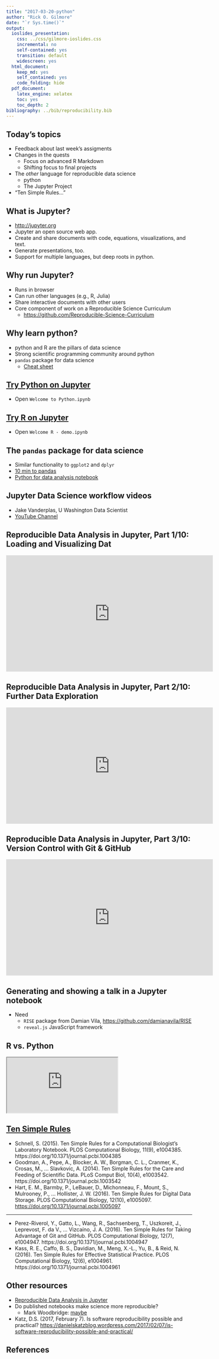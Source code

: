 ```yaml
---
title: "2017-03-20-python"
author: "Rick O. Gilmore"
date: "`r Sys.time()`"
output:
  ioslides_presentation:
    css: ../css/gilmore-ioslides.css
    incremental: no
    self-contained: yes
    transition: default
    widescreen: yes
  html_document:
    keep_md: yes
    self_contained: yes
    code_folding: hide
  pdf_document:
    latex_engine: xelatex
    toc: yes
    toc_depth: 2
bibliography: ../bib/reproducibility.bib
---
```


<!-- Lecture notes -->

## Today's topics

- Feedback about last week's assigments
- Changes in the quests
    + Focus on advanced R Markdown
    + Shifting focus to final projects
- The *other* language for reproducible data science
    + python
    + The Jupyter Project
- "Ten Simple Rules..."

## What is Jupyter?

- <http://jupyter.org>
- Jupyter an open source web app.
- Create and share documents with code, equations, visualizations, and text.
- Generate presentations, too.
- Support for multiple languages, but deep roots in python.

## Why run Jupyter?

- Runs in browser
- Can run other languages (e.g., R, Julia)
- Share interactive documents with other users
- Core component of work on a Reproducible Science Curriculum
    + <https://github.com/Reproducible-Science-Curriculum>

## Why learn python?

- python and R are the pillars of data science
- Strong scientific programming community around python
- `pandas` package for data science
    + [Cheat sheet](https://github.com/pandas-dev/pandas/blob/master/doc/cheatsheet/Pandas_Cheat_Sheet.pdf)

## [Try Python on Jupyter](https://try.jupyter.org)

- Open `Welcome to Python.ipynb`

## [Try R on Jupyter](https://try.jupyter.org)

- Open `Welcome R - demo.ipynb`

## The `pandas` package for data science

- Similar functionality to `ggplot2` and `dplyr`
- [10 min to pandas](http://pandas.pydata.org/pandas-docs/stable/10min.html)
- [Python for data analysis notebook](http://nbviewer.jupyter.org/urls/gist.github.com/wesm/4757075/raw/a72d3450ad4924d0e74fb57c9f62d1d895ea4574/PandasTour.ipynb)

## Jupyter Data Science workflow videos

- Jake Vanderplas, U Washington Data Scientist
- [YouTube Channel](https://www.youtube.com/playlist?list=PLYCpMb24GpOC704uO9svUrihl-HY1tTJJ)

## Reproducible Data Analysis in Jupyter, Part 1/10: Loading and Visualizing Dat

<iframe width="560" height="315" src="https://www.youtube.com/embed/_ZEWDGpM-vM?list=PLYCpMb24GpOC704uO9svUrihl-HY1tTJJ" frameborder="0" allowfullscreen></iframe>

## Reproducible Data Analysis in Jupyter, Part 2/10: Further Data Exploration

<iframe width="560" height="315" src="https://www.youtube.com/embed/yUNBVzQfugg?list=PLYCpMb24GpOC704uO9svUrihl-HY1tTJJ" frameborder="0" allowfullscreen></iframe>

## Reproducible Data Analysis in Jupyter, Part 3/10: Version Control with Git & GitHub

<iframe width="560" height="315" src="https://www.youtube.com/embed/J45NJ0pJXWQ?list=PLYCpMb24GpOC704uO9svUrihl-HY1tTJJ" frameborder="0" allowfullscreen></iframe>

## Generating and showing a talk in a Jupyter notebook

- Need
    + `RISE` package from Damian Vila, <https://github.com/damianavila/RISE>
    + `reveal.js` JavaScript framework

## R vs. Python

<iframe src="https://www.datacamp.com/community/tutorials/r-or-python-for-data-analysis#gs.w49HAyQ">
</iframe>

## [Ten Simple Rules](http://collections.plos.org/ten-simple-rules)

- Schnell, S. (2015). Ten Simple Rules for a Computational Biologist’s Laboratory Notebook. PLOS Computational Biology, 11(9), e1004385. https://doi.org/10.1371/journal.pcbi.1004385
- Goodman, A., Pepe, A., Blocker, A. W., Borgman, C. L., Cranmer, K., Crosas, M., … Slavkovic, A. (2014). Ten Simple Rules for the Care and Feeding of Scientific Data. PLoS Comput Biol, 10(4), e1003542. https://doi.org/10.1371/journal.pcbi.1003542
- Hart, E. M., Barmby, P., LeBauer, D., Michonneau, F., Mount, S., Mulrooney, P., … Hollister, J. W. (2016). Ten Simple Rules for Digital Data Storage. PLOS Computational Biology, 12(10), e1005097. <https://doi.org/10.1371/journal.pcbi.1005097>

---

- Perez-Riverol, Y., Gatto, L., Wang, R., Sachsenberg, T., Uszkoreit, J., Leprevost, F. da V., … Vizcaíno, J. A. (2016). Ten Simple Rules for Taking Advantage of Git and GitHub. PLOS Computational Biology, 12(7), e1004947. https://doi.org/10.1371/journal.pcbi.1004947
- Kass, R. E., Caffo, B. S., Davidian, M., Meng, X.-L., Yu, B., & Reid, N. (2016). Ten Simple Rules for Effective Statistical Practice. PLOS Computational Biology, 12(6), e1004961. https://doi.org/10.1371/journal.pcbi.1004961

## Other resources

- [Reproducible Data Analysis in Jupyter](http://jakevdp.github.io/blog/2017/03/03/reproducible-data-analysis-in-jupyter/)
- Do published notebooks make science more reproducible?
    + Mark Woodbridge: [maybe](https://markwoodbridge.com/2017/03/05/jupyter-reproducible-science.html)
- Katz, D.S. (2017, February 7). Is software reproducibility possible and practical? <https://danielskatzblog.wordpress.com/2017/02/07/is-software-reproducibility-possible-and-practical/>

## References